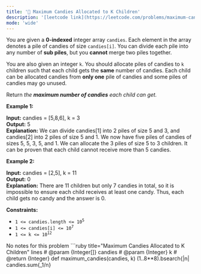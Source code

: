 ```yaml
---
title: '🧀 Maximum Candies Allocated to K Children'
description: '[leetcode link](https://leetcode.com/problems/maximum-candies-allocated-to-k-children/description/)'
mode: 'wide'
---
```

<Tabs>
  <Tab title="Question" icon="circle-question" iconType="regular">
    <Card>
      <p>You are given a <strong>0-indexed</strong> integer array <code>candies</code>. Each element in the array denotes a pile of candies of size <code>candies[i]</code>. You can divide each pile into any number of <strong>sub piles</strong>, but you <strong>cannot</strong> merge two piles together.</p>  <p>You are also given an integer <code>k</code>. You should allocate piles of candies to <code>k</code> children such that each child gets the <strong>same</strong> number of candies. Each child can be allocated candies from <strong>only one</strong> pile of candies and some piles of candies may go unused.</p>  <p>Return <em>the <strong>maximum number of candies</strong> each child can get.</em></p>   <p><strong class="example">Example 1:</strong></p>   <strong>Input:</strong> candies = [5,8,6], k = 3 <br/> <strong>Output:</strong> 5 <br/> <strong>Explanation:</strong> We can divide candies[1] into 2 piles of size 5 and 3, and candies[2] into 2 piles of size 5 and 1. We now have five piles of candies of sizes 5, 5, 3, 5, and 1. We can allocate the 3 piles of size 5 to 3 children. It can be proven that each child cannot receive more than 5 candies.   <p><strong class="example">Example 2:</strong></p>   <strong>Input:</strong> candies = [2,5], k = 11 <br/> <strong>Output:</strong> 0 <br/> <strong>Explanation:</strong> There are 11 children but only 7 candies in total, so it is impossible to ensure each child receives at least one candy. Thus, each child gets no candy and the answer is 0.    <p><strong>Constraints:</strong></p>  <ul>  <li><code>1 &lt;= candies.length &lt;= 10<sup>5</sup></code></li>  <li><code>1 &lt;= candies[i] &lt;= 10<sup>7</sup></code></li>  <li><code>1 &lt;= k &lt;= 10<sup>12</sup></code></li> </ul> 
    </Card>
  </Tab>
  <Tab title="Solution" icon="lightbulb" iconType="regular" >
    <Card>
      No notes for this problem
    </Card>
  <Expandable title="code">
    <CodeGroup dropdown>
```ruby title="Maximum Candies Allocated to K Children" lines
# @param {Integer[]} candies
# @param {Integer} k
# @return {Integer}
def maximum_candies(candies, k)
  (1..8**8).bsearch{|n| candies.sum{_1/n}<k } - 1 
end
```
    </CodeGroup>
  </Expandable>
  </Tab>
</Tabs>